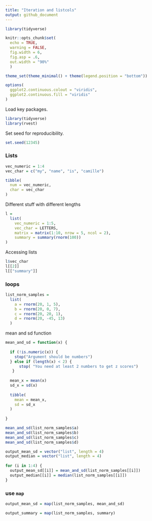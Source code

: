 ```yaml
---
title: "Iteration and listcols"
output: github_document
---
```


```r
library(tidyverse)

knitr::opts_chunk$set(
  echo = TRUE, 
  warning = FALSE,
  fig.width = 6, 
  fig.asp = .6, 
  out.width = "90%"
  )

theme_set(theme_minimal() + theme(legend.position = "bottom"))

options(
  ggplot2.continuous.colout = "viridis",
  ggplot2.continuous.fill = "viridis"
)
```

Load key packages.

```r
library(tidyverse)
library(rvest)
```





Set seed for reproducibility.

```r
set.seed(12345)
```



### Lists

```r
vec_numeric = 1:4
vec_char = c("my", "name", "is", "camille")

tibble(
  num = vec_numeric,
  char = vec_char
)
```

Different stuff with different lengths

```r
l =
  list(
    vec_numeric = 1:5,
    vec_char = LETTERS,
    matrix = matrix(1:10, nrow = 5, ncol = 2),
    summary = summary(rnorm(100))
)
```

Accessing lists

```r
l$vec_char
l[[2]]
l[["summary"]]

```

### loops

```r
list_norm_samples =
  list(
    a = rnorm(20, 1, 5),
    b = rnorm(20, 0, 7), 
    c = rnorm(20, 20, 1), 
    d = rnorm(20, -45, 13)  
  )
```
 
 
 mean and sd function
 
```r
mean_and_sd = function(x) {
  
  if (!is.numeric(x)) {
    stop("Argument should be numbers")
  } else if (length(x) < 2) {
      stop( "You need at least 2 numbers to get z scores")
   }
    
  mean_x = mean(x)
  sd_x = sd(x)
  
  tibble(
    mean = mean_x,
    sd = sd_x
  )
  
}
```
 
```r
mean_and_sd(list_norm_samples$a)
mean_and_sd(list_norm_samples$b)
mean_and_sd(list_norm_samples$c)
mean_and_sd(list_norm_samples$d)
```


```r
output_mean_sd = vector("list", length = 4)
output_median = vector("list", length = 4)
 
for (i in 1:4) {
  output_mean_sd[[i]] = mean_and_sd(list_norm_samples[[i]])
  output_median[[i]] = median(list_norm_samples[[i]])
}
```



### use `map`

```r
output_mean_sd = map(list_norm_samples, mean_and_sd)

output_summary = map(list_norm_samples, summary)
```


